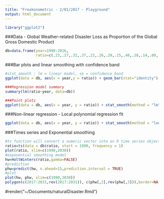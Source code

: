 ```yaml
---
title: "Freakonometric - 2/01/2017 - Playground"
output: html_document
--- 
```


```r
library("ggplot2")
```

###Data - Global Weather-related Disaster Loss as Proportion of the Global Gross Domestic Product
```r
db=data.frame(year=1990:2016,
              ratio=c(.23,.27,.32,.37,.22,.26,.29,.15,.40,.28,.14,.09,.24,.18,.29,.51,.13,.17,.25,.13,.21,.29,.25,.2,.15,.12,.12))
```

###Bar plots and linear smoothing with confidence band

```r
#stat_smooth : lm = linear model, se = confidence band
ggplot(data = db, aes(x = year,y = ratio)) + geom_bar(stat="identity") + stat_smooth(method = "lm", se = TRUE)
```
```r
###Regression model summary
summary(lm(ratio~year, data=db))
```

```r
###Point plots
ggplot(data = db, aes(x = year, y = ratio)) + stat_smooth(method = "lm", se = TRUE) + geom_point()
```

###Non-linear regression - Local polynomial regression fit

```r
ggplot(data = db, aes(x = year, y = ratio)) + stat_smooth(method = "loess", se = TRUE) + geom_point()
```

###Times series and Exponential smoothing

```r
#ts function will convert a numeric vector into an R time series object
ratio=ts(data = db$ratio, start = 1990, frequency = 1)
plot(ratio, xlim=c(1990,2030))
#exponential smoothing model
hw=HoltWinters(ratio,gamma=FALSE)
#prediction
phw=predict(hw, n.ahead=15,prediction.interval = TRUE)
#plot
plot(hw, phw, xlim=c(1990,2030))
polygon(c(2017:2031,rev(2017:2031)), c(phw[,2],rev(phw[,3])),border=NA,col=rgb(0,0,1,.2))
```
#render("~/Documents/naturalDisaster.Rmd")
